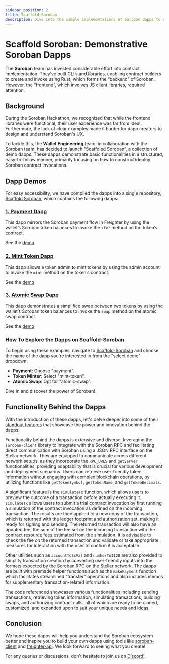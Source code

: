 ```yaml
---
sidebar_position: 2
title: Scaffold Soroban
description: Dive into the simple implementations of Soroban dapps to understand and learn the Soroban ecosystem.
---
```



# Scaffold Soroban: Demonstrative Soroban Dapps

The **Soroban** team has invested considerable effort into contract implementation. They’ve built CLI’s and libraries, enabling contract builders to create and invoke using Rust, which forms the “backend” of Soroban. However, the “frontend”, which involves JS client libraries, required attention.

## Background

During the Soroban Hackathon, we recognized that while the frontend libraries were functional, their user experience was far from ideal. Furthermore, the lack of clear examples made it harder for dapp creators to design and understand Soroban's UX.

To tackle this, the **Wallet Engineering** team, in collaboration with the Soroban team, has decided to launch “Scaffoled Soroban”, a collection of demo dapps. These dapps demonstrate basic functionalities in a structured, easy-to-follow manner, primarily focusing on how to construct/deploy Soroban contract invocations.

## Dapp Demos
For easy accessibility, we have compiled the dapps into a single repository, [Scaffold Soroban]((https://github.com/stellar/scaffold-soroban)), which contains the following dapps:

### [1. Payment Dapp](https://github.com/stellar/soroban-react-payment)


This dapp mirrors the Soroban payment flow in Freighter by using the wallet’s Soroban token balances to invoke the `xfer` method on the token’s contract.

See the [demo](https://github.com/stellar/soroban-react-payment/releases/tag/v1.0.0)
<ReactPlayer controls url='https://user-images.githubusercontent.com/6789586/244450707-2ca53a9c-7493-47a1-aee6-cb126d6e32f8.mp4' />


### [2. Mint Token Dapp](https://github.com/stellar/soroban-react-mint-token)

This dapp allows a token admin to mint tokens by using the admin account to invoke the `mint` method on the token’s contract.

See the [demo](https://github.com/stellar/soroban-react-mint-token/releases/tag/v1.0.0)
<ReactPlayer controls url='https://user-images.githubusercontent.com/6886006/246495488-1b02da2c-5119-47c6-ab38-fbaa73a26f12.mov' />

### [3. Atomic Swap Dapp](https://github.com/stellar/soroban-react-atomic-swap)

This dapp demonstrates a simplified swap between two tokens by using the wallet’s Soroban token balances to invoke the `swap` method on the atomic swap contract.

See the [demo](https://github.com/stellar/soroban-react-atomic-swap/releases/tag/v1.0.0)
<ReactPlayer controls url='https://user-images.githubusercontent.com/6886006/258894451-19f4363b-e6e3-4d32-973a-6d99fd0d9847.mov' />

### How To Explore the Dapps on Scaffold-Soroban

To begin using these examples, navigate to [Scaffold-Soroban](https://scaffold-soroban.stellar.org/) and choose the name of the dapp you're interested in from the "select demo" dropdown:

- **Payment**: Choose "payment".
- **Token Minter**: Select "mint-token".
- **Atomic Swap**: Opt for "atomic-swap".

Dive in and discover the power of Soroban!

## Functionality Behind the Dapps

With the introduction of these dapps, let's delve deeper into some of their [standout features](https://github.com/stellar/soroban-react-atomic-swap/blob/main/src/helpers/soroban.ts) that showcase the power and innovation behind the dapps:

Functionality behind the dapps is extensive and diverse, leveraging the `soroban-client` library to integrate with the Soroban RPC and facilitating direct communication with Soroban using a JSON RPC interface on the Stellar network. They are equipped to communicate across different network setups, as they incorporate the `RPC_URLS` and `getServer` functionalities, providing adaptability that is crucial for various development and deployment scenarios. Users can retrieve user-friendly token information without engaging with complex blockchain operations, by utilizing functions like `getTokenSymbol`, `getTokenName`, and `getTokenDecimals`.

A significant feature is the `simulateTx` function, which allows users to preview the outcome of a transaction before actually executing it. `simulateTx` allows users to submit a trial contract invocation by first running a simulation of the contract invocation as defined on the incoming transaction. The results are then applied to a new copy of the transaction, which is returned with the ledger footprint and authorization set, making it ready for signing and sending. The returned transaction will also have an updated fee, the sum of the fee set on the incoming transaction with the contract resource fees estimated from the simulation. It is advisable to check the fee on the returned transaction and validate or take appropriate measures for interaction with the user to confirm it is acceptable. 

Other utilities such as `accountToScVal` and `numberToI128` are also provided to simplify transaction creation by converting user-friendly inputs into the formats expected by the Soroban RPC on the Stellar network. The dapps are built with premade helper functions such as the `makePayment` function which facilitates streamlined "transfer" operations and also includes memos for supplementary transaction-related information.

The code referenced showcases various functionalities including sending transactions, retrieving token information, simulating transactions, building swaps, and authorizing contract calls, all of which are ready to be cloned, customized, and expanded upon to suit your unique needs and ideas.

## Conclusion

We hope these dapps will help you understand the Soroban ecosystem better and inspire you to build your own dapps using tools like [soroban-client](https://github.com/stellar/js-soroban-client) and [freighter-api](https://www.npmjs.com/package/@stellar/freighter-api). We look forward to seeing what you create!

For any queries or discussions, don't hesitate to join us on [Discord!](https://discord.com/channels/897514728459468821/1037073682599780494).